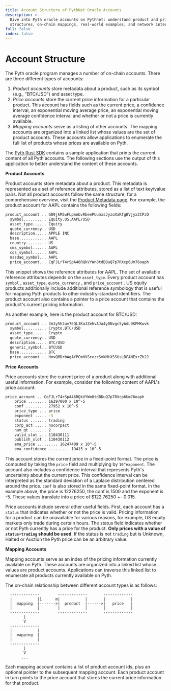 ```yaml
---
title: Account Structure of PythNet Oracle Accounts
description: >-
  Dive into Pyth oracle accounts on Pythnet: understand product and price data
  structures, on-chain mappings, real-world examples, and network interactions.
full: false
index: false
---
```


# Account Structure

The Pyth oracle program manages a number of on-chain accounts. There are three different types of accounts:

1. _Product accounts_ store metadata about a product, such as its symbol (e.g., "BTC/USD") and asset type.
2. _Price accounts_ store the current price information for a particular product. This account has fields such as the current price, a confidence interval, an exponential moving average price, an exponential moving average confidence interval and whether or not a price is currently available.
3. _Mapping accounts_ serve as a listing of other accounts. The mapping accounts are organized into a linked list whose values are the set of product accounts. These accounts allow applications to enumerate the full list of products whose prices are available on Pyth.&#x20;

The [Pyth Rust SDK](https://github.com/pyth-network/pyth-sdk-rs) contains a sample application that prints the current content of all Pyth accounts. The following sections use the output of this application to better understand the content of these accounts.

**Product Accounts**

Product accounts store metadata about a product. This metadata is represented as a set of reference attributes, stored as a list of text key/value pairs. Not all product accounts follow the same structure; for a comprehensive overview, visit the [Product Metadata page](product-metadata.md). For example, the product account for AAPL contains the following fields:

```sh copy
product_account .. G89jkM5wFLpmnbvRbeePUumxsJyzoXaRfgBVjyx2CPzQ
  symbol.......... Equity.US.AAPL/USD
  asset_type...... Equity
  quote_currency.. USD
  description..... APPLE INC
  base............ AAPL
  country......... US
  cms_symbol...... AAPL
  cqs_symbol...... AAPL
  nasdaq_symbol... AAPL
  price_account... CqFJLrT4rSpA46RQkVYWn8tdBDuQ7p7RXcp6Um76oaph
```

This snippet shows the reference attributes for AAPL. The set of available reference attributes depends on the `asset_type`. Every product account has `symbol` , `asset_type`, `quote_currency` , and `price_account` . US equity products additionally include additional reference symbology that is useful for mapping Pyth products to other industry-standard identifiers. The product account also contains a pointer to a price account that contains the product's current pricing information.&#x20;

As another example, here is the product account for BTC/USD:

```sh copy
product_account .. 3m1y5h2uv7EQL3KaJZehvAJa4yDNvgc5yAdL9KPMKwvk
  symbol.......... Crypto.BTC/USD
  asset_type...... Crypto
  quote_currency.. USD
  description..... BTC/USD
  generic_symbol.. BTCUSD
  base............ BTC
  price_account .. HovQMDrbAgAYPCmHVSrezcSmkMtXSSUsLDFANExrZh2J
```

**Price Accounts**

Price accounts store the current price of a product along with additional useful information. For example, consider the following content of AAPL's price account:&#x20;

```sh copy
price_account .. CqFJLrT4rSpA46RQkVYWn8tdBDuQ7p7RXcp6Um76oaph
    price ........ 16297000 x 10^-5
    conf ......... 27952 x 10^-5
    price_type ... price
    exponent ..... -5
    status ....... trading
    corp_act ..... nocorpact
    num_qt ....... 2
    valid_slot ... 110430111
    publish_slot . 110430112
    ema_price ......... 16247409 x 10^-5
    ema_confidence ......... 19415 x 10^-5
```

This account stores the current price in a fixed-point format. The price is computed by taking the `price` field and multiplying by `10^exponent`. The account also includes a confidence interval that represents Pyth's uncertainty about the current price. This confidence interval can be interpreted as the standard deviation of a Laplace distribution centered around the price. `conf` is also stored in the same fixed-point format. In the example above, the price is 12276250, the conf is 1500 and the exponent is -5. These values translate into a price of \$122.76250 +- 0.015.

Price accounts include several other useful fields. First, each account has a `status` that indicates whether or not the price is valid. Pricing information for a product can be unavailable for various reasons, for example, US equity markets only trade during certain hours. The status field indicates whether or not Pyth currently has a price for the product. **Only prices with a value of `status=trading` should be used**. If the status is not `trading` but is Unknown, Halted or Auction the Pyth price can be an arbitrary value.

**Mapping Accounts**

Mapping accounts serve as an index of the pricing information currently available on Pyth. These accounts are organized into a linked list whose values are product accounts. Applications can traverse this linked list to enumerate all products currently available on Pyth.

The on-chain relationship between different account types is as follows:

```
  -------------        -------------       -------------
  |           |1      m|           |       |           |
  |  mapping  |------->|  product  |------>|   price   |
  |           |        |           |       |           |
  -------------        -------------       -------------
        |
        V
  -------------
  |           |
  |  mapping  |
  |           |
  -------------
        |
        V
       ...
```

Each mapping account contains a list of product account ids, plus an optional pointer to the subsequent mapping account. Each product account in turn points to the price account that stores the current price information for that product.&#x20;
